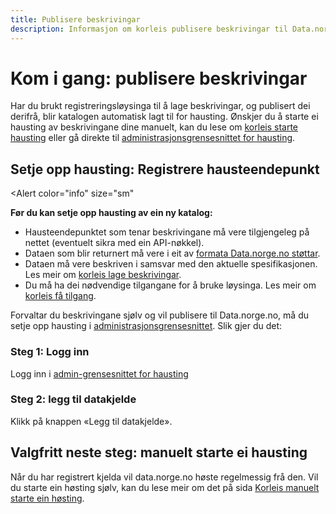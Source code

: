 ```yaml
---
title: Publisere beskrivingar
description: Informasjon om korleis publisere beskrivingar til Data.norge.no.
---
```


# Kom i gang: publisere beskrivingar

Har du brukt registreringsløysinga til å lage beskrivingar, og publisert dei derifrå, blir katalogen automatisk lagt til for hausting.
Ønskjer du å starte ei hausting av beskrivingane dine manuelt, kan du lese om [korleis starte hausting](/docs/tutorials/publishing-data-descriptions/4-triggering-harvest) eller gå direkte til [administrasjonsgrensesnittet for hausting](https://admin.fellesdatakatalog.digdir.no/data-sources).

## Setje opp hausting: Registrere hausteendepunkt

<Alert
    color="info"
    size="sm"
>
**Før du kan setje opp hausting av ein ny katalog:**

- Hausteendepunktet som tenar beskrivingane må vere tilgjengeleg på nettet (eventuelt sikra med ein API-nøkkel).
- Dataen som blir returnert må vere i eit av [formata Data.norge.no støttar](/docs/tutorials/publishing-data-descriptions/1-creating-descriptions-self).
- Dataen må vere beskriven i samsvar med den aktuelle spesifikasjonen. Les meir om [korleis lage beskrivingar](/docs/tutorials/publishing-data-descriptions/1-creating-descriptions-self).
- Du må ha dei nødvendige tilgangane for å bruke løysinga. Les meir om [korleis få tilgang](/docs/login-and-access).

</Alert>

Forvaltar du beskrivingane sjølv og vil publisere til Data.norge.no, må du setje opp hausting i [administrasjonsgrensesnittet](https://admin.fellesdatakatalog.digdir.no/data-sources). Slik gjer du det:

### Steg 1: Logg inn

Logg inn i [admin-grensesnittet for hausting](https://admin.fellesdatakatalog.digdir.no/data-sources)

### Steg 2: legg til datakjelde

Klikk på knappen «Legg til datakjelde».


## Valgfritt neste steg: manuelt starte ei hausting

Når du har registrert kjelda vil data.norge.no høste regelmessig frå den.
Vil du starte ein høsting sjølv, kan du lese meir om det på sida [Korleis manuelt starte ein høsting](/docs/tutorials/publishing-data-descriptions/4-triggering-harvest).
